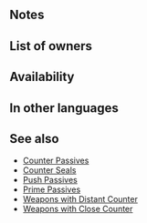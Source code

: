 {{Passive
|type=A
|name=Close Salvo
|exclusive=0
|canUseWeapon={{WeaponList|Ranged}}
|canUseMove={{MoveList|All}}
|properties=random_owner
|1name=Close Salvo
|1tagid=SID_近反・攻撃の渾身
|1cost=300
|1effect=Unit can counterattack regardless of foe's range. At start of combat, if unit's HP ≥ 25%, grants Atk+5 during combat, but after combat, if unit attacked, deals 5 damage to unit.
|1required=Close Counter
}}
==Notes==
{{Combat boosts}}
{{IfUnitAttacked}}
{{DamageToUnit}}
==List of owners==
{{Skill Hero List}}
==Availability==
{{PassiveFocusList}}
{{PassiveDistributionList}}
{{PassiveCombatManualList}}
==In other languages==
{{OtherLanguages
|japanese=近反・攻撃の渾身
|german=Naher Vorstoß
|spanishEU=Salva corta
|spanishLA=Salva corta
|french=Salve rapprochée
|italian=Salva vicina
|chineseTW=近反・攻擊的奮擊
|portuguese=Salvo de perto
}}
==See also==
{{See also skills|cond=(Description LIKE '%counterattack regardless of%range%' AND SCategory!='Weapon') AND ((Exclusive='1' AND Name NOT LIKE '%+') OR SCategory='captain')}}
* [[Counter Passives]]
* [[Counter Seals]]
* [[Push Passives]]
* [[Prime Passives]]
* [[Weapons with Distant Counter]]
* [[Weapons with Close Counter]]
{{Passives Navbox|A}}